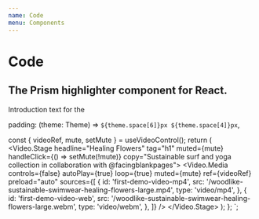 ```yaml
---
name: Code
menu: Components
---
```


# Code

## The Prism highlighter component for React.

Introduction text for the

padding: (theme: Theme) => `${theme.space[6]}px ${theme.space[4]}px`,

  const { videoRef, mute, setMute } = useVideoControl();
  return (
    <Video.Stage
      headline="Healing Flowers"
      tag="h1"
      muted={mute}
      handleClick={() => setMute(!mute)}
      copy="Sustainable surf and yoga collection in collaboration with @facingblankpages">
      <Video.Media
        controls={false}
        autoPlay={true}
        loop={true}
        muted={mute}
        ref={videoRef}
        preload="auto"
        sources={[
          {
            id: 'first-demo-video-mp4',
            src: '/woodlike-sustainable-swimwear-healing-flowers-large.mp4',
            type: 'video/mp4',
          },
          {
            id: 'first-demo-video-web',
            src: '/woodlike-sustainable-swimwear-healing-flowers-large.webm',
            type: 'video/webm',
          },
        ]}
      />
    </Video.Stage>
  );
};
`;
